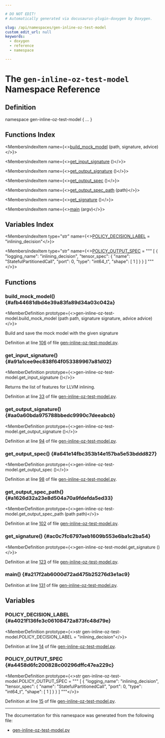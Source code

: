 ```yaml
---

# DO NOT EDIT!
# Automatically generated via docusaurus-plugin-doxygen by Doxygen.

slug: /api/namespaces/gen-inline-oz-test-model
custom_edit_url: null
keywords:
  - doxygen
  - reference
  - namespace

---
```





# The `gen-inline-oz-test-model` Namespace Reference

<DoxygenPage pluginConfig={pluginConfig}>



## Definition

<CodeBlock>namespace gen-inline-oz-test-model &#123; ... &#125;</CodeBlock>

## Functions Index

<MembersIndex>

<MembersIndexItem
  name={<><a href="#afb44681dbd4e39a83fa89d34a03c042a">build&#95;mock&#95;model</a> (path, signature, advice)</>}>
</MembersIndexItem>

<MembersIndexItem
  name={<><a href="#a91a1cee9ec838f64f053389967a81d02">get&#95;input&#95;signature</a> ()</>}>
</MembersIndexItem>

<MembersIndexItem
  name={<><a href="#aa0a60bda975788bbedc9990c7deeabcb">get&#95;output&#95;signature</a> ()</>}>
</MembersIndexItem>

<MembersIndexItem
  name={<><a href="#a641e14fbc353b14e157ba5e53bddd827">get&#95;output&#95;spec</a> ()</>}>
</MembersIndexItem>

<MembersIndexItem
  name={<><a href="#a1626d32a23e8d504a70a9fdefda5ed33">get&#95;output&#95;spec&#95;path</a> (path)</>}>
</MembersIndexItem>

<MembersIndexItem
  name={<><a href="#ac0c7fc6797aeb1609b553e6ba1c2ba54">get&#95;signature</a> ()</>}>
</MembersIndexItem>

<MembersIndexItem
  name={<><a href="#a217f2ab6000d72ad475b25276d3e1ac9">main</a> (argv)</>}>
</MembersIndexItem>

</MembersIndex>

## Variables Index

<MembersIndex>

<MembersIndexItem
  type="str"
  name={<><a href="#a4021f136fe3c06108472a873fc48d79e">POLICY&#95;DECISION&#95;LABEL</a> =  &quot;inlining&#95;decision&quot;</>}>
</MembersIndexItem>

<MembersIndexItem
  type="str"
  name={<><a href="#a4458d6fc200828c00296dffc47ea229c">POLICY&#95;OUTPUT&#95;SPEC</a> =  &quot;&quot;&quot;
&#91;
    &#123;
        &quot;logging&#95;name&quot;: &quot;inlining&#95;decision&quot;,
        &quot;tensor&#95;spec&quot;: &#123;
            &quot;name&quot;: &quot;StatefulPartitionedCall&quot;,
            &quot;port&quot;: 0,
            &quot;type&quot;: &quot;int64&#95;t&quot;,
            &quot;shape&quot;: &#91;
                1
            &#93;
        &#125;
    &#125;
&#93;
&quot;&quot;&quot;</>}>
</MembersIndexItem>

</MembersIndex>


<SectionDefinition>

## Functions

### build&#95;mock&#95;model() {#afb44681dbd4e39a83fa89d34a03c042a}

<MemberDefinition
  prototype={<>gen-inline-oz-test-model.build&#95;mock&#95;model (path path, signature signature, advice advice)</>}>

<CodeBlock>Build and save the mock model with the given signature</CodeBlock>

Definition at line <a href="/docs/api/files/lib/lib/analysis/lib/analysis/models/gen-inline-oz-test-model-py/#l00106">106</a> of file <a href="/docs/api/files/lib/lib/analysis/lib/analysis/models/gen-inline-oz-test-model-py">gen-inline-oz-test-model.py</a>.
</MemberDefinition>

### get&#95;input&#95;signature() {#a91a1cee9ec838f64f053389967a81d02}

<MemberDefinition
  prototype={<>gen-inline-oz-test-model.get&#95;input&#95;signature ()</>}>

<CodeBlock>Returns the list of features for LLVM inlining.</CodeBlock>

Definition at line <a href="/docs/api/files/lib/lib/analysis/lib/analysis/models/gen-inline-oz-test-model-py/#l00033">33</a> of file <a href="/docs/api/files/lib/lib/analysis/lib/analysis/models/gen-inline-oz-test-model-py">gen-inline-oz-test-model.py</a>.
</MemberDefinition>

### get&#95;output&#95;signature() {#aa0a60bda975788bbedc9990c7deeabcb}

<MemberDefinition
  prototype={<>gen-inline-oz-test-model.get&#95;output&#95;signature ()</>}>

Definition at line <a href="/docs/api/files/lib/lib/analysis/lib/analysis/models/gen-inline-oz-test-model-py/#l00094">94</a> of file <a href="/docs/api/files/lib/lib/analysis/lib/analysis/models/gen-inline-oz-test-model-py">gen-inline-oz-test-model.py</a>.
</MemberDefinition>

### get&#95;output&#95;spec() {#a641e14fbc353b14e157ba5e53bddd827}

<MemberDefinition
  prototype={<>gen-inline-oz-test-model.get&#95;output&#95;spec ()</>}>

Definition at line <a href="/docs/api/files/lib/lib/analysis/lib/analysis/models/gen-inline-oz-test-model-py/#l00098">98</a> of file <a href="/docs/api/files/lib/lib/analysis/lib/analysis/models/gen-inline-oz-test-model-py">gen-inline-oz-test-model.py</a>.
</MemberDefinition>

### get&#95;output&#95;spec&#95;path() {#a1626d32a23e8d504a70a9fdefda5ed33}

<MemberDefinition
  prototype={<>gen-inline-oz-test-model.get&#95;output&#95;spec&#95;path (path path)</>}>

Definition at line <a href="/docs/api/files/lib/lib/analysis/lib/analysis/models/gen-inline-oz-test-model-py/#l00102">102</a> of file <a href="/docs/api/files/lib/lib/analysis/lib/analysis/models/gen-inline-oz-test-model-py">gen-inline-oz-test-model.py</a>.
</MemberDefinition>

### get&#95;signature() {#ac0c7fc6797aeb1609b553e6ba1c2ba54}

<MemberDefinition
  prototype={<>gen-inline-oz-test-model.get&#95;signature ()</>}>

Definition at line <a href="/docs/api/files/lib/lib/analysis/lib/analysis/models/gen-inline-oz-test-model-py/#l00123">123</a> of file <a href="/docs/api/files/lib/lib/analysis/lib/analysis/models/gen-inline-oz-test-model-py">gen-inline-oz-test-model.py</a>.
</MemberDefinition>

### main() {#a217f2ab6000d72ad475b25276d3e1ac9}

<MemberDefinition
  prototype="gen-inline-oz-test-model.main (argv argv)">

Definition at line <a href="/docs/api/files/lib/lib/analysis/lib/analysis/models/gen-inline-oz-test-model-py/#l00131">131</a> of file <a href="/docs/api/files/lib/lib/analysis/lib/analysis/models/gen-inline-oz-test-model-py">gen-inline-oz-test-model.py</a>.
</MemberDefinition>

</SectionDefinition>

<SectionDefinition>

## Variables

### POLICY&#95;DECISION&#95;LABEL {#a4021f136fe3c06108472a873fc48d79e}

<MemberDefinition
  prototype={<>str gen-inline-oz-test-model.POLICY&#95;DECISION&#95;LABEL =  &quot;inlining&#95;decision&quot;</>}>

Definition at line <a href="/docs/api/files/lib/lib/analysis/lib/analysis/models/gen-inline-oz-test-model-py/#l00014">14</a> of file <a href="/docs/api/files/lib/lib/analysis/lib/analysis/models/gen-inline-oz-test-model-py">gen-inline-oz-test-model.py</a>.
</MemberDefinition>

### POLICY&#95;OUTPUT&#95;SPEC {#a4458d6fc200828c00296dffc47ea229c}

<MemberDefinition
  prototype={<>str gen-inline-oz-test-model.POLICY&#95;OUTPUT&#95;SPEC =  &quot;&quot;&quot;
&#91;
    &#123;
        &quot;logging&#95;name&quot;: &quot;inlining&#95;decision&quot;,
        &quot;tensor&#95;spec&quot;: &#123;
            &quot;name&quot;: &quot;StatefulPartitionedCall&quot;,
            &quot;port&quot;: 0,
            &quot;type&quot;: &quot;int64&#95;t&quot;,
            &quot;shape&quot;: &#91;
                1
            &#93;
        &#125;
    &#125;
&#93;
&quot;&quot;&quot;</>}>

Definition at line <a href="/docs/api/files/lib/lib/analysis/lib/analysis/models/gen-inline-oz-test-model-py/#l00015">15</a> of file <a href="/docs/api/files/lib/lib/analysis/lib/analysis/models/gen-inline-oz-test-model-py">gen-inline-oz-test-model.py</a>.
</MemberDefinition>

</SectionDefinition>

<hr/>

The documentation for this namespace was generated from the following file:

<ul>
<li><a href="/docs/api/files/lib/lib/analysis/lib/analysis/models/gen-inline-oz-test-model-py">gen-inline-oz-test-model.py</a></li>
</ul>

</DoxygenPage>
